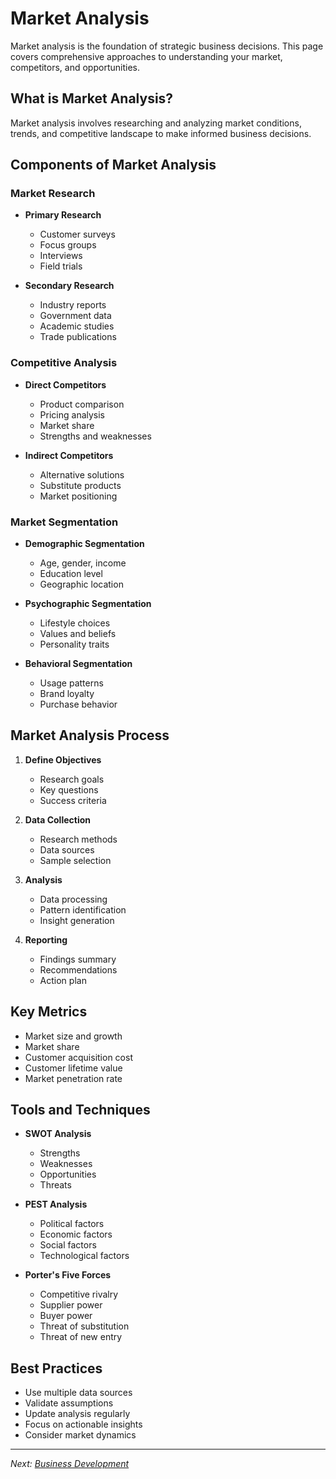 # Market Analysis

Market analysis is the foundation of strategic business decisions. This page covers comprehensive approaches to understanding your market, competitors, and opportunities.

## What is Market Analysis?

Market analysis involves researching and analyzing market conditions, trends, and competitive landscape to make informed business decisions.

## Components of Market Analysis

### Market Research
- **Primary Research**
  - Customer surveys
  - Focus groups
  - Interviews
  - Field trials

- **Secondary Research**
  - Industry reports
  - Government data
  - Academic studies
  - Trade publications

### Competitive Analysis
- **Direct Competitors**
  - Product comparison
  - Pricing analysis
  - Market share
  - Strengths and weaknesses

- **Indirect Competitors**
  - Alternative solutions
  - Substitute products
  - Market positioning

### Market Segmentation
- **Demographic Segmentation**
  - Age, gender, income
  - Education level
  - Geographic location

- **Psychographic Segmentation**
  - Lifestyle choices
  - Values and beliefs
  - Personality traits

- **Behavioral Segmentation**
  - Usage patterns
  - Brand loyalty
  - Purchase behavior

## Market Analysis Process

1. **Define Objectives**
   - Research goals
   - Key questions
   - Success criteria

2. **Data Collection**
   - Research methods
   - Data sources
   - Sample selection

3. **Analysis**
   - Data processing
   - Pattern identification
   - Insight generation

4. **Reporting**
   - Findings summary
   - Recommendations
   - Action plan

## Key Metrics

- Market size and growth
- Market share
- Customer acquisition cost
- Customer lifetime value
- Market penetration rate

## Tools and Techniques

- **SWOT Analysis**
  - Strengths
  - Weaknesses
  - Opportunities
  - Threats

- **PEST Analysis**
  - Political factors
  - Economic factors
  - Social factors
  - Technological factors

- **Porter's Five Forces**
  - Competitive rivalry
  - Supplier power
  - Buyer power
  - Threat of substitution
  - Threat of new entry

## Best Practices

- Use multiple data sources
- Validate assumptions
- Update analysis regularly
- Focus on actionable insights
- Consider market dynamics

---

*Next: [Business Development](./business-development)*
